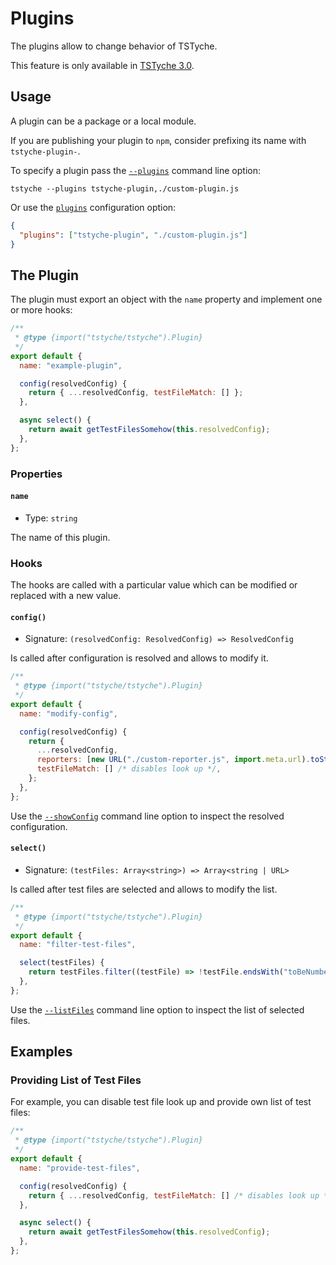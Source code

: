 
# Plugins

The plugins allow to change behavior of TSTyche.

<Note>

This feature is only available in [TSTyche 3.0](../releases/tstyche-3.mdx).

</Note>

## Usage

A plugin can be a package or a local module.

<Tip>

If you are publishing your plugin to `npm`, consider prefixing its name with `tstyche-plugin-`.

</Tip>

To specify a plugin pass the [`--plugins`](../reference/command-line.mdx#plugins) command line option:

```shell
tstyche --plugins tstyche-plugin,./custom-plugin.js
```

Or use the [`plugins`](../reference/config-file.mdx#plugins) configuration option:

```json
{
  "plugins": ["tstyche-plugin", "./custom-plugin.js"]
}
```

## The Plugin

The plugin must export an object with the `name` property and implement one or more hooks:

```js
/**
 * @type {import("tstyche/tstyche").Plugin}
 */
export default {
  name: "example-plugin",

  config(resolvedConfig) {
    return { ...resolvedConfig, testFileMatch: [] };
  },

  async select() {
    return await getTestFilesSomehow(this.resolvedConfig);
  },
};
```

### Properties

#### `name`

- Type: `string`

The name of this plugin.

### Hooks

The hooks are called with a particular value which can be modified or replaced with a new value.

#### `config()`

- Signature: `(resolvedConfig: ResolvedConfig) => ResolvedConfig`

Is called after configuration is resolved and allows to modify it.

```js
/**
 * @type {import("tstyche/tstyche").Plugin}
 */
export default {
  name: "modify-config",

  config(resolvedConfig) {
    return {
      ...resolvedConfig,
      reporters: [new URL("./custom-reporter.js", import.meta.url).toString()],
      testFileMatch: [] /* disables look up */,
    };
  },
};
```

<Tip>

Use the [`--showConfig`](../reference/command-line.mdx#show-config) command line option to inspect the resolved configuration.

</Tip>

#### `select()`

- Signature: `(testFiles: Array<string>) => Array<string | URL>`

Is called after test files are selected and allows to modify the list.

```js
/**
 * @type {import("tstyche/tstyche").Plugin}
 */
export default {
  name: "filter-test-files",

  select(testFiles) {
    return testFiles.filter((testFile) => !testFile.endsWith("toBeNumber.test.ts"));
  },
};
```

<Tip>

Use the [`--listFiles`](../reference/command-line.mdx#list-files) command line option to inspect the list of selected files.

</Tip>

## Examples

### Providing List of Test Files

For example, you can disable test file look up and provide own list of test files:

```js
/**
 * @type {import("tstyche/tstyche").Plugin}
 */
export default {
  name: "provide-test-files",

  config(resolvedConfig) {
    return { ...resolvedConfig, testFileMatch: [] /* disables look up */ };
  },

  async select() {
    return await getTestFilesSomehow(this.resolvedConfig);
  },
};
```
